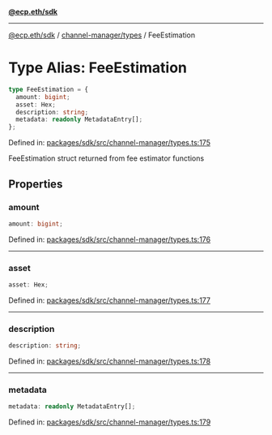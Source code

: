 [**@ecp.eth/sdk**](../../../index.mdx)

***

[@ecp.eth/sdk](/sdk-reference/index.mdx) / [channel-manager/types](/sdk-reference/channel-manager/types/index.mdx) / FeeEstimation

# Type Alias: FeeEstimation

```ts
type FeeEstimation = {
  amount: bigint;
  asset: Hex;
  description: string;
  metadata: readonly MetadataEntry[];
};
```

Defined in: [packages/sdk/src/channel-manager/types.ts:175](https://github.com/ecp-eth/comments-monorepo/blob/main/packages/sdk/src/channel-manager/types.ts#L175)

FeeEstimation struct returned from fee estimator functions

## Properties

### amount

```ts
amount: bigint;
```

Defined in: [packages/sdk/src/channel-manager/types.ts:176](https://github.com/ecp-eth/comments-monorepo/blob/main/packages/sdk/src/channel-manager/types.ts#L176)

***

### asset

```ts
asset: Hex;
```

Defined in: [packages/sdk/src/channel-manager/types.ts:177](https://github.com/ecp-eth/comments-monorepo/blob/main/packages/sdk/src/channel-manager/types.ts#L177)

***

### description

```ts
description: string;
```

Defined in: [packages/sdk/src/channel-manager/types.ts:178](https://github.com/ecp-eth/comments-monorepo/blob/main/packages/sdk/src/channel-manager/types.ts#L178)

***

### metadata

```ts
metadata: readonly MetadataEntry[];
```

Defined in: [packages/sdk/src/channel-manager/types.ts:179](https://github.com/ecp-eth/comments-monorepo/blob/main/packages/sdk/src/channel-manager/types.ts#L179)

